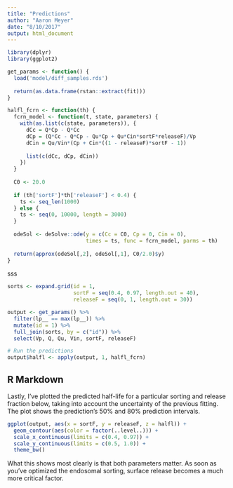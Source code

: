 ```yaml
---
title: "Predictions"
author: "Aaron Meyer"
date: "8/10/2017"
output: html_document
---
```


```r
library(dplyr)
library(ggplot2)

get_params <- function() {
  load('model/diff_samples.rds')
  
  return(as.data.frame(rstan::extract(fit)))
}

halfl_fcrn <- function(th) {
  fcrn_model <- function(t, state, parameters) {
    with(as.list(c(state, parameters)), {
      dCc = Q*Cp - Q*Cc
      dCp = (Q*Cc - Q*Cp - Qu*Cp + Qu*Cin*sortF*releaseF)/Vp
      dCin = Qu/Vin*(Cp + Cin*((1 - releaseF)*sortF - 1))
      
      list(c(dCc, dCp, dCin))
    })
  }
  
  C0 <- 20.0
  
  if (th['sortF']*th['releaseF'] < 0.4) {
    ts <- seq_len(1000)
  } else {
    ts <- seq(0, 10000, length = 3000)
  }
  
  odeSol <- deSolve::ode(y = c(Cc = C0, Cp = 0, Cin = 0),
                         times = ts, func = fcrn_model, parms = th)
  
  return(approx(odeSol[,2], odeSol[,1], C0/2.0)$y)
}
```


sss


```r
sorts <- expand.grid(id = 1,
                     sortF = seq(0.4, 0.97, length.out = 40),
                     releaseF = seq(0, 1, length.out = 30))

output <- get_params() %>%
  filter(lp__ == max(lp__)) %>%
  mutate(id = 1) %>%
  full_join(sorts, by = c("id")) %>%
  select(Vp, Q, Qu, Vin, sortF, releaseF)

# Run the predictions
output$halfl <- apply(output, 1, halfl_fcrn)
```



## R Markdown

Lastly, I've plotted the predicted half-life for a particular sorting and release fraction below, taking into account the uncertainty of the previous fitting. The plot shows the prediction's 50% and 80% prediction intervals.

```r
ggplot(output, aes(x = sortF, y = releaseF, z = halfl)) + 
  geom_contour(aes(color = factor(..level..))) +
  scale_x_continuous(limits = c(0.4, 0.97)) +
  scale_y_continuous(limits = c(0.5, 1.0)) +
  theme_bw()

```

What this shows most clearly is that both parameters matter. As soon as you've optimized the endosomal sorting, surface release becomes a much more critical factor.
